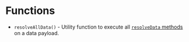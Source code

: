 # Functions

- `resolveAllData()` - Utility function to execute all [`resolveData` methods](/docs/api-reference/configuration/component-config#resolvedatadata-params) on a data payload.
